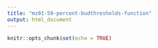 ```yaml
---
title: "mz01-50-percent-budthresholds-function"
output: html_document
---
```


```r
knitr::opts_chunk$set(echo = TRUE)
```


